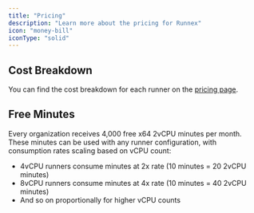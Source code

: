 ```yaml
---
title: "Pricing"
description: "Learn more about the pricing for Runnex"
icon: "money-bill"
iconType: "solid"
---
```


## Cost Breakdown

You can find the cost breakdown for each runner on the [pricing
page](https://runnex.dev/pricing).

## Free Minutes

Every organization receives 4,000 free x64 2vCPU minutes per month. These
minutes can be used with any runner configuration, with consumption rates
scaling based on vCPU count:

- 4vCPU runners consume minutes at 2x rate (10 minutes = 20 2vCPU minutes)
- 8vCPU runners consume minutes at 4x rate (10 minutes = 40 2vCPU minutes)
- And so on proportionally for higher vCPU counts
